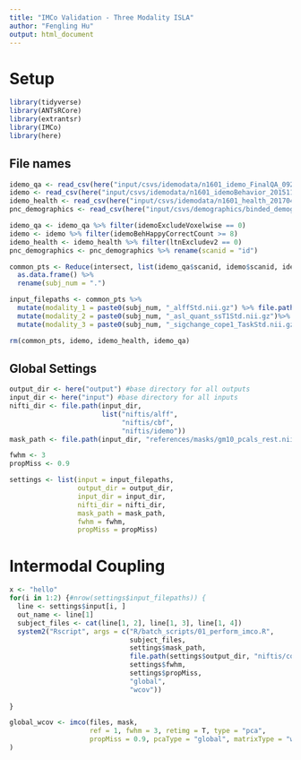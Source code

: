```yaml
---
title: "IMCo Validation - Three Modality ISLA"
author: "Fengling Hu"
output: html_document
---
```


# Setup
```r
library(tidyverse)
library(ANTsRCore)
library(extrantsr)
library(IMCo)
library(here)
```

## File names
```r
idemo_qa <- read_csv(here("input/csvs/idemodata/n1601_idemo_FinalQA_092817.csv"))
idemo <- read_csv(here("input/csvs/idemodata/n1601_idemoBehavior_20151130.csv"))
idemo_health <- read_csv(here("input/csvs/idemodata/n1601_health_20170421.csv"))
pnc_demographics <- read_csv(here("input/csvs/demographics/binded_demographics.csv"))

idemo_qa <- idemo_qa %>% filter(idemoExcludeVoxelwise == 0)
idemo <- idemo %>% filter(idemoBehHappyCorrectCount >= 8)
idemo_health <- idemo_health %>% filter(ltnExcludev2 == 0)
pnc_demographics <- pnc_demographics %>% rename(scanid = "id")

common_pts <- Reduce(intersect, list(idemo_qa$scanid, idemo$scanid, idemo_health$scanid, pnc_demographics$scanid)) %>%
  as.data.frame() %>%
  rename(subj_num = ".")

input_filepaths <- common_pts %>% 
  mutate(modality_1 = paste0(subj_num, "_alffStd.nii.gz") %>% file.path("input/niftis/alff", .)) %>% 
  mutate(modality_2 = paste0(subj_num, "_asl_quant_ssT1Std.nii.gz")%>% file.path("input/niftis/cbf", .)) %>% 
  mutate(modality_3 = paste0(subj_num, "_sigchange_cope1_TaskStd.nii.gz") %>% file.path("input/niftis/idemo", .))

rm(common_pts, idemo, idemo_health, idemo_qa)
```

## Global Settings
```r
output_dir <- here("output") #base directory for all outputs
input_dir <- here("input") #base directory for all inputs
nifti_dir <- file.path(input_dir, 
                       list("niftis/alff",
                            "niftis/cbf",
                            "niftis/idemo"))
mask_path <- file.path(input_dir, "references/masks/gm10_pcals_rest.nii.gz")

fwhm <- 3
propMiss <- 0.9

settings <- list(input = input_filepaths,
                 output_dir = output_dir,
                 input_dir = input_dir,
                 nifti_dir = nifti_dir,
                 mask_path = mask_path,
                 fwhm = fwhm,
                 propMiss = propMiss)
```

# Intermodal Coupling
```r
x <- "hello"
for(i in 1:2) {#nrow(settings$input_filepaths)) {
  line <- settings$input[i, ]
  out_name <- line[1]
  subject_files <- cat(line[1, 2], line[1, 3], line[1, 4])
  system2("Rscript", args = c("R/batch_scripts/01_perform_imco.R",
                              subject_files, 
                              settings$mask_path,
                              file.path(settings$output_dir, "niftis/coupled/global_wcov"),
                              settings$fwhm,
                              settings$propMiss,
                              "global",
                              "wcov"))
                              
}

global_wcov <- imco(files, mask,
                    ref = 1, fwhm = 3, retimg = T, type = "pca",
                    propMiss = 0.9, pcaType = "global", matrixType = "wcov"
)
```

